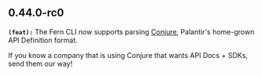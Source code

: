 ## 0.44.0-rc0
**`(feat):`** The Fern CLI now supports parsing [Conjure](https://github.com/palantir/conjure), Palantir's 
home-grown API Definition format. 

If you know a company that is using Conjure that wants API Docs + SDKs, send them our way!



